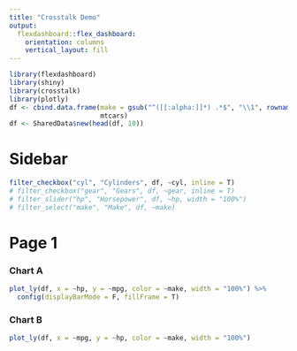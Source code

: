 ```yaml
---
title: "Crosstalk Demo"
output: 
  flexdashboard::flex_dashboard:
    orientation: columns
    vertical_layout: fill
---
```


```r
library(flexdashboard)
library(shiny)
library(crosstalk)
library(plotly)
df <- cbind.data.frame(make = gsub("^([[:alpha:]]*) .*$", "\\1", rownames(mtcars)), 
                       mtcars)
df <- SharedData$new(head(df, 10))
```

Sidebar {.sidebar}
=======================================================================
```r
filter_checkbox("cyl", "Cylinders", df, ~cyl, inline = T)
# filter_checkbox("gear", "Gears", df, ~gear, inline = T)
# filter_slider("hp", "Horsepower", df, ~hp, width = "100%")
# filter_select("make", "Make", df, ~make)
```

Page 1
=======================================================================
### Chart A

```r
plot_ly(df, x = ~hp, y = ~mpg, color = ~make, width = "100%") %>%
  config(displayBarMode = F, fillFrame = T)
```

### Chart B

```r
plot_ly(df, x = ~mpg, y = ~hp, color = ~make, width = "100%")
```

